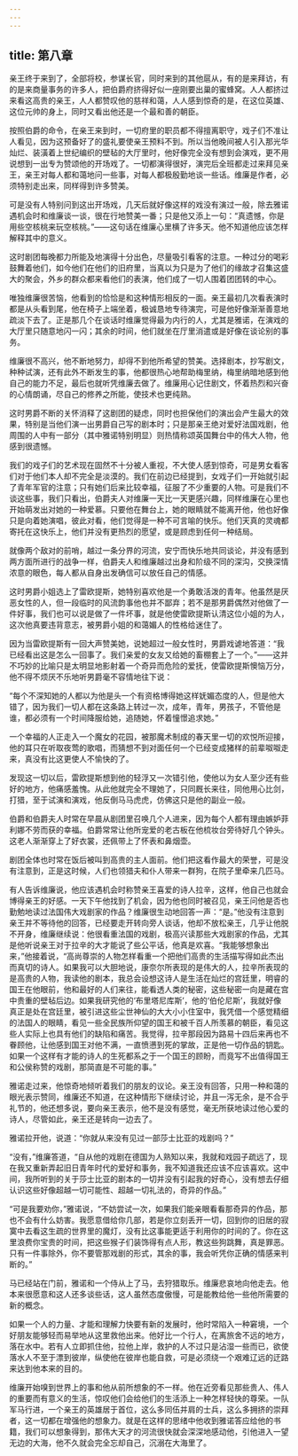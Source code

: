 ```yaml
---
---
---
```

title: 第八章
---




亲王终于来到了，全部将校，参谋长官，同时来到的其他扈从，有的是来拜访，有的是来商量事务的许多人，把伯爵府挤得好似一座刚要出巢的蜜蜂窝。人人都挤过来看这高贵的亲王，人人都赞叹他的慈祥和蔼，人人感到惊奇的是，在这位英雄、这位元帅的身上，同时又看出他还是一个最和善的朝臣。

按照伯爵的命令，在亲王来到时，一切府里的职员都不得擅离职守，戏子们不准让人看见，因为这预备好了的盛礼要使亲王预料不到。所以当他晚间被人引入那光华灿烂、装潢着上世纪编织的壁毡的大厅里时，他好像完全没有想到会演戏，更不用说想到一出专为赞颂他的开场戏了。一切都演得很好，演完后全班都走过来拜见亲王，亲王对每人都和蔼地问一些事，对每人都极殷勤地谈一些话。维廉是作者，必须特别走出来，同样得到许多赞美。

可是没有人特别问到这出开场戏，几天后就好像这样的戏没有演过一般，除去雅诺遇机会时和维廉谈一谈，很在行地赞美一番；只是他又添上一句：“真遗憾，你是用些空核桃来玩空核桃。”——这句话在维廉心里横了许多天。他不知道他应该怎样解释其中的意义。

这时剧团每晚都力所能及地演得十分出色，尽量吸引看客的注意。一种过分的喝彩鼓舞着他们，如今他们在他们的旧府里，当真以为只是为了他们的缘故才召集这盛大的聚会，外乡的群众都来看他们的表演，他们成了一切人围着团团转的中心。

唯独维廉很苦恼，他看到的恰恰是和这种情形相反的一面。亲王最初几次看表演时都是从头看到尾，他在椅子上端坐着，极诚恳地专待演完，可是他好像渐渐善意地疏淡下去了。正是那几个在谈话时维廉觉得最为内行的人，尤其是雅诺，在演戏的大厅里只随意地闪一闪；其余的时间，他们就坐在厅里消遣或是好像在谈论别的事务。

维廉很不高兴，他不断地努力，却得不到他所希望的赞美。选择剧本，抄写剧文，种种试演，还有此外不断发生的事，他都很热心地帮助梅里纳，梅里纳暗地感到他自己的能力不足，最后也就听凭维廉去做了。维廉用心记住剧文，怀着热烈和兴奋的心情朗诵，尽自己的修养之所能，使技术也更纯熟。

这时男爵不断的关怀消释了这剧团的疑虑，同时也担保他们的演出会产生最大的效果，特别是当他们演一出男爵自己写的剧本时；只是那亲王绝对爱好法国戏剧，他周围的人中有一部分（其中雅诺特别明显）则热情称颂英国舞台中的伟大人物，他感到很遗憾。

我们的戏子们的艺术现在固然不十分被人重视，不大使人感到惊奇，可是男女看客们对于他们本人却不完全是淡漠的。我们在前边已经提到，女戏子们一开始就引起了青年军官的注意；只有她们后来比较幸福，征服了不少重要的人物。可是我们不谈这些事，我们只看出，伯爵夫人对维廉一天比一天更感兴趣，同样维廉在心里也开始萌发出对她的一种爱慕。只要他在舞台上，她的眼睛就不能离开他，他也好像只是向着她演唱，彼此对看，他们觉得是一种不可言喻的快乐。他们天真的灵魂都寄托在这快乐上，他们并没有更热烈的愿望，或是顾虑到任何一种结局。

就像两个敌对的前哨，越过一条分界的河流，安宁而快乐地共同谈论，并没有感到两方面所进行的战争一样，伯爵夫人和维廉越过出身和阶级不同的深沟，交换深情浓意的眼色，每人都从自身出发确信可以放任自己的情感。

这时男爵小姐选上了雷欧提斯，她特别喜欢他是一个勇敢活泼的青年。他虽然是厌恶女性的人，但一段临时的风流韵事他也并不鄙弃；若不是那男爵偶然对他做了一件好事，我们也可以说是做了一件坏事，就是他使雷欧提斯认清这位小姐的为人，这次他真要违背意志，被男爵小姐的和蔼媚人的性格给迷住了。

因为当雷欧提斯有一回大声赞美她，说她超过一般女性时，男爵戏谑地答道：“我已经看出这是怎么一回事了。我们亲爱的女友又给她的畜棚套上了一个。”——这并不巧妙的比喻只是太明显地影射着一个奇异而危险的爱抚，使雷欧提斯懊恼万分，他不得不烦厌不乐地听男爵毫不容情地往下说：

“每个不深知她的人都以为他是头一个有资格博得她这样妩媚态度的人，但是他大错了，因为我们一切人都在这条路上转过一次，成年，青年，男孩子，不管他是谁，都必须有一个时间降服给她，追随她，怀着憧憬追求她。”

一个幸福的人正走入一个魔女的花园，被那魔术制成的春天里一切的欢悦所迎接，他的耳只在听取夜莺的歌唱，而猜想不到对面任何一个已经变成猪样的前辈呶呶走来，真没有比这更使人不愉快的了。

发现这一切以后，雷欧提斯想到他的轻浮又一次错引他，使他以为女人至少还有些好的地方，他痛感羞愧。从此他就完全不理她了，只同厩长来往，同他用心比剑，打猎，至于试演和演戏，他反倒马马虎虎，仿佛这只是他的副业一般。

伯爵和伯爵夫人时常在早晨从剧团里召唤几个人进来，因为每个人都有理由嫉妒菲利娜不劳而获的幸福。伯爵常常让他所宠爱的老古板在他梳妆台旁待好几个钟头。这老人渐渐穿上了好衣裳，还佩带上了怀表和鼻烟壶。

剧团全体也时常在饭后被叫到高贵的主人面前。他们把这看作最大的荣誉，可是没有注意到，正是这时候，人们也领猎夫和仆人带来一群狗，在院子里牵来几匹马。

有人告诉维廉说，他应该遇机会时称赞亲王喜爱的诗人拉辛，这样，他自己也就会博得亲王的好感。一天下午他找到了机会，因为他也同时被召见，亲王问他是否也勤勉地读过法国伟大戏剧家的作品？维廉很生动地回答一声：“是。”他没有注意到亲王并不等待他的回答，已经要走开转向旁人谈话，他却不放松亲王，几乎让他脱不开身，维廉继续说：他很看重法国的戏剧，极高兴读那些大戏剧家的作品，尤其是他听说亲王对于拉辛的大才能说了些公平话，他真是欢喜。“我能够想象出来，”他接着说，“高尚尊崇的人物怎样看重一个把他们高贵的生活描写得如此杰出而真切的诗人。如果我可以大胆地说，康奈尔所表现的是伟大的人，拉辛所表现的是高贵的人物，我读他的剧本，我总会设想这诗人是生活在灿烂的宫廷里，明睿的国王在他眼前，他和最好的人们来往，能看透人类的秘密，这些秘密一向是藏在宫中贵重的壁毡后边。如果我研究他的‘布里塔尼库斯’，他的‘伯伦尼斯’，我就好像真正是处在宫廷里，被引进这些尘世神仙的大大小小住室中，我凭借一个感觉精细的法国人的眼睛，看见一些全民族所仰望的国王和被千百人所羡慕的朝臣，看见这些人实际上也具有他们的缺陷和痛苦。我觉得，拉辛那段因为路易十四后来再也不眷顾他，让他感到国王对他不满，一直愤懑到死的掌故，正是他一切作品的钥匙。如果一个这样有才能的诗人的生死都系之于一个国王的顾盼，而竟写不出值得国王和公侯称赞的戏剧，那简直是不可能的事。”

雅诺走过来，他惊奇地倾听着我们的朋友的议论。亲王没有回答，只用一种和蔼的眼光表示赞同，维廉还不知道，在这种情形下继续讨论，并且一泻无余，是不合乎礼节的，他还想多说，要向亲王表示，他不是没有感觉，毫无所获地读过他心爱的诗人，尽管如此，亲王还是转向一边去了。

雅诺拉开他，说道：“你就从来没有见过一部莎士比亚的戏剧吗？”

“没有，”维廉答道，“自从他的戏剧在德国为人熟知以来，我就和戏园子疏远了，现在我又重新弄起旧日青年时代的爱好和事务，我不知道我还应该不应该喜欢。这中间，我所听到的关于莎士比亚的剧本的一切并没有引起我的好奇心，没有想去仔细认识这些好像超越一切可能性、超越一切礼法的，奇异的作品。”

“可是我要劝你，”雅诺说，“不妨尝试一次，如果我们能亲眼看看那奇异的作品，那也不会有什么妨害。我愿意借给你几部，若是你立刻丢开一切，回到你的旧居的寂寞中去看这生疏的世界里的魔灯，没有比这事能更适于利用你的时间的了。你在这里浪费你宝贵的时间，把这些猴子们装饰得有点人形，教这些狗跳舞，真是罪恶。只有一件事除外，你不要管那戏剧的形式，其余的事，我会听凭你正确的情感来判断的。”

马已经站在门前，雅诺和一个侍从上了马，去狩猎取乐。维廉悲哀地向他走去。他本来很愿意和这人还多谈些话，这人虽然态度傲慢，可是能教给他一些他所需要的新的概念。

如果一个人的力量、才能和理解力快要有新的发展时，他时常陷入一种窘境，一个好朋友能够轻而易举地从这里救他出来。他好比一个行人，在离旅舍不远的地方，落在水中。若有人立即抓住他，拉他上岸，救护的人不过只是沾湿一些而已，欲使落水人不至于漂到彼岸，纵使他在彼岸也能自救，可是必须绕一个艰难辽远的迂路来达到他本来的目的。

维廉开始嗅到世界上的事和他从前所想象的不一样。他在近旁看见那些贵人、伟人的重要而有意义的生活，惊叹他们会给他们的生活添上一种怎样轻快的尊荣。一队军马行进，一个亲王的英雄居于首位，这么多同伍并肩的士兵，这么多拥挤的崇拜者，这一切都在增强他的想象力。就是在这样的思绪中他收到雅诺答应给他的书籍，我们可以想象得到，那伟大天才的河流很快就会深深地感动他，引他进入一望无边的大海，他不久就会完全忘却自己，沉溺在大海里了。